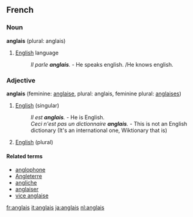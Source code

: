 ==French==
===Noun===
'''anglais''' (plural: anglais)

# [[English]] language
#: ''Il parle '''anglais'''.'' - He speaks english. /He knows english.

===Adjective===
'''anglais''' (feminine: [[anglaise]], plural: anglais, feminine plural: [[anglaises]])
#[[English]] (singular)
#: ''Il est '''anglais'''.'' - He is English.
#: ''Ceci n'est pas un dictionnaire '''anglais'''.'' - This is not an English dictionary (It's an international one, Wiktionary that is)
#[[English]] (plural)

====Related terms====
*[[anglophone]]
*[[Angleterre]]
*[[angliche]]
*[[anglaiser]]
*[[vice anglaise]]

[[fr:anglais]]
[[it:anglais]]
[[ja:anglais]]
[[nl:anglais]]